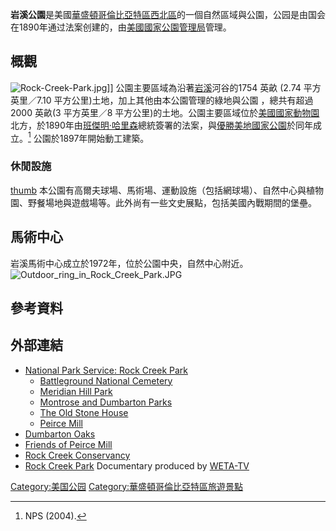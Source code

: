 {{noteTA
|1=zh-hans:罗克河;zh-hant:岩溪;
}}
{{Infobox protected area
| name = 岩溪公園（Rock Creek Park）
| photo = Rock Creek Park NPS sign.jpg
| photo_caption = 馬里蘭州界處的入口
| iucn_category = V
| map = 
| relief = 
| map_caption = 
| location = [[美國|美國]][[華盛頓哥倫比亞特區|華盛頓哥倫比亞特區]]
| nearest_city = [[華盛頓哥倫比亞特區|華盛頓哥倫比亞特區]]
| area = 超過 2000 英畝 (3 平方英里）<ref name="NPS_FAQs">''Rock Creek Park, District of Columbia''. "[http://www.nps.gov/rocr/faqs.htm Frequently Asked Questions] {{Wayback|url=http://www.nps.gov/rocr/faqs.htm |date=20141013015908 }}." [http://www.nps.gov/index.htm National Park Service] {{Wayback|url=http://www.nps.gov/index.htm |date=20141109183549 }}, U. S. Dept. of the Interior. Last updated 2014-08-15. Accessed 2014-08-23.</ref>
| established = 1890年9月27日
| visitation_num = 2,115,516
| visitation_year = 2004
| governing_body = [[美國國家公園管理局|美國國家公園管理局]]
| embedded1 = 
<!--
{{Infobox NRHP
  | name = Rock Creek Park Historic District
  | embed = yes
  | nrhp_type =
  | image =
  | caption =
  | location= Roughly, Rock Creek Park from Klingle Road to Montgomery County line, [[Washington,_District_of_Columbia|Washington, District of Columbia]]
  | lat_degrees = 38
  | lat_minutes = 57
  | lat_seconds = 27
  | lat_direction = N
  | long_degrees = 77
  | long_minutes = 2
  | long_seconds = 42
  | long_direction = W
  | coord_parameters = type:landmark_region:US-DC_dim:5000
  | coord_display = inline,title
  | locmapin = United States District of Columbia street
  | map_label = Rock Creek Park
  | label_size = 
  | label_position = bottom
  | label_background = transparent
  | built = 1820s (Peirce Mill); 1897-1912 (Park facilities) <ref name="adminhist2">Construction of initial roads, bridle paths and foot paths took place during 1897-1912. National Park Service (NPS), Washington, D.C. (2004). [http://www.nps.gov/history/history/online_books/rocr/adhi/adhi2b.htm "Under Military Rule."] ''Rock Creek Park: An Administrative History.''</ref>
  | architect = [[Frederick_Law_Olmsted,_Jr.|Frederick Law Olmsted, Jr.]], [[John_Charles_Olmsted|John Charles Olmsted]]
  | architecture = Late Nineteenth and Twentieth Century Revivals, Early Republic, and NPS Rustic
  | added = October 23, 1991
  | area = 1754 acres (2.74 英里<sup>2</sup>)<ref name="NPS_FAQs"/>
  | governing_body = National Park Service
  | refnum = 91001524 <ref name="nris">{{NRISref|version=2009a}}</ref>
}}
-->
}}
'''岩溪公園'''是美國[[華盛頓哥倫比亞特區|華盛頓哥倫比亞特區]][[西北区_(华盛顿特区)|西北區]]的一個自然區域與公園，公园是由国会在1890年通过法案创建的，由[[美國國家公園管理局|美國國家公園管理局]]管理。

==概觀==
[[File:Rock-Creek-Park.jpg|thumb]]]]
公園主要區域為沿著[[岩溪|岩溪]]河谷的1754 英畝 (2.74 平方英里／7.10 平方公里)土地，加上其他由本公園管理的綠地與公園<!--（ Glover Archbold Park, Montrose Park, Dumbarton Oaks Park, [[Meridian_Hill_Park|Meridian Hill Park]], [[Battery_Kemble_Park|Battery Kemble Park]], Palisades Park, Whitehaven Park, etc.),--> ，總共有超過 2000 英畝(3 平方英里／8 平方公里)的土地。公園主要區域位於[[美国国家动物园|美國國家動物園]]北方，於1890年由[[班傑明·哈里森|班傑明·哈里森]]總統簽署的法案，與[[優勝美地國家公園|優勝美地國家公園]]於同年成立。<ref name="adminhist1">NPS (2004). </ref> 公園於1897年開始動工建築。

===休閒設施===
[[image:Rock_Creek_Park_Nature_Center.jpg|thumb]]
本公園有高爾夫球場、馬術場、運動設施（包括網球場）、自然中心與植物園、野餐場地與遊戲場等。此外尚有一些文史展點，包括美國內戰期間的堡壘。
==馬術中心==
岩溪馬術中心成立於1972年，位於公園中央，自然中心附近。
[[File:Outdoor_ring_in_Rock_Creek_Park.JPG|thumb]]

==參考資料==
{{Reflist|2}}

==外部連結==
{{Commons category|Rock Creek Park}}
* [http://www.nps.gov/rocr/ National Park Service: Rock Creek Park] {{Wayback|url=http://www.nps.gov/rocr/ |date=20101013140945 }}
** [http://www.nps.gov/batt/ Battleground National Cemetery] {{Wayback|url=http://www.nps.gov/batt/ |date=20051029212448 }}
** [http://www.nps.gov/mehi/ Meridian Hill Park] {{Wayback|url=http://www.nps.gov/mehi/ |date=20100828074828 }}
** [http://www.cr.nps.gov/nr/travel/wash/dc11.htm Montrose and Dumbarton Parks] {{Wayback|url=http://www.cr.nps.gov/nr/travel/wash/dc11.htm |date=20141110074557 }}
** [http://www.nps.gov/olst/ The Old Stone House] {{Wayback|url=http://www.nps.gov/olst/ |date=20101017112353 }}
** [http://www.nps.gov/pimi/ Peirce Mill] {{Wayback|url=http://www.nps.gov/pimi/ |date=20100828075018 }}
* [http://www.doaks.org/ Dumbarton Oaks] {{Wayback|url=http://www.doaks.org/ |date=20141108175750 }}
* [http://www.peircemill-friends.org/ Friends of Peirce Mill] {{Wayback|url=http://www.peircemill-friends.org/ |date=20141110081052 }}
* [http://www.rockcreekconservancy.org/ Rock Creek Conservancy] {{Wayback|url=http://www.rockcreekconservancy.org/ |date=20141110075019 }}
* [http://watch.weta.org/video/1416000107 Rock Creek Park] {{Wayback|url=http://watch.weta.org/video/1416000107 |date=20141110093143 }} Documentary produced by [[WETA-TV|WETA-TV]]
{{Washington DC landmarks}}
[[Category:美国公园|Category:美国公园]]
[[Category:華盛頓哥倫比亞特區旅遊景點|Category:華盛頓哥倫比亞特區旅遊景點]]
